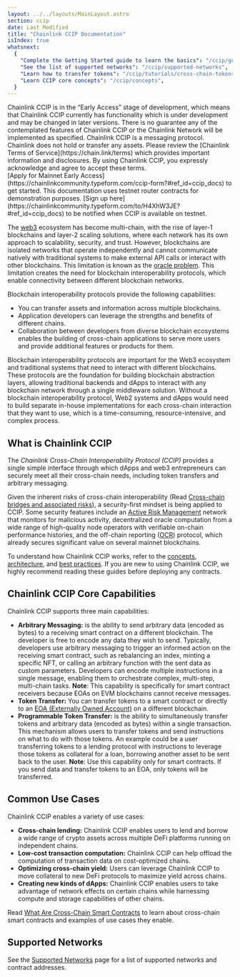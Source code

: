```yaml
---
layout: ../../layouts/MainLayout.astro
section: ccip
date: Last Modified
title: "Chainlink CCIP Documentation"
isIndex: true
whatsnext:
  {
    "Complete the Getting Started guide to learn the basics": "/ccip/getting-started",
    "See the list of supported networks": "/ccip/supported-networks",
    "Learn how to transfer tokens": "/ccip/tutorials/cross-chain-tokens",
    "Learn CCIP core concepts": "/ccip/concepts",
  }
---
```



<Aside type="note" title="Early Access">
  Chainlink CCIP is in the “Early Access” stage of development, which means that Chainlink CCIP currently has
  functionality which is under development and may be changed in later versions. There is no guarantee any of the
  contemplated features of Chainlink CCIP or the Chainlink Network will be implemented as specified. Chainlink CCIP is a
  messaging protocol. Chainlink does not hold or transfer any assets. Please review the [Chainlink Terms of
  Service](https://chain.link/terms) which provides important information and disclosures. By using Chainlink CCIP, you
  expressly acknowledge and agree to accept these terms.
</Aside>

<Aside type="note" title="Mainnet and Testnet Access">
  [Apply for Mainnet Early Access](https://chainlinkcommunity.typeform.com/ccip-form?#ref_id=ccip_docs) to get started.
  This documentation uses testnet router contracts for demonstration purposes. [Sign up
  here](https://chainlinkcommunity.typeform.com/to/H4XhW3JE?#ref_id=ccip_docs) to be notified when CCIP is available on
  testnet.
</Aside>

The [web3](https://chain.link/education/web3) ecosystem has become multi-chain, with the rise of layer-1 blockchains and layer-2 scaling solutions, where each network has its own approach to scalability, security, and trust. However, blockchains are isolated networks that operate independently and cannot communicate natively with traditional systems to make external API calls or interact with other blockchains. This limitation is known as the [oracle problem](https://blog.chain.link/what-is-the-blockchain-oracle-problem/). This limitation creates the need for blockchain interoperability protocols, which enable connectivity between different blockchain networks.

Blockchain interoperability protocols provide the following capabilities:

- You can transfer assets and information across multiple blockchains.
- Application developers can leverage the strengths and benefits of different chains.
- Collaboration between developers from diverse blockchain ecosystems enables the building of cross-chain applications to serve more users and provide additional features or products for them.

Blockchain interoperability protocols are important for the Web3 ecosystem and traditional systems that need to interact with different blockchains. These protocols are the foundation for building blockchain abstraction layers, allowing traditional backends and dApps to interact with any blockchain network through a single middleware solution. Without a blockchain interoperability protocol, Web2 systems and dApps would need to build separate in-house implementations for each cross-chain interaction that they want to use, which is a time-consuming, resource-intensive, and complex process.

## What is Chainlink CCIP

The _Chainlink Cross-Chain Interoperability Protocol (CCIP)_ provides a single simple interface through which dApps and web3 entrepreneurs can securely meet all their cross-chain needs, including token transfers and arbitrary messaging.

Given the inherent risks of cross-chain interoperability (Read [Cross-chain bridges and associated risks](/resources/bridge-risks)), a security-first mindset is being applied to CCIP. Some security features include an [Active Risk Management](/ccip/concepts#active-risk-management-arm-network) network that monitors for malicious activity, decentralized oracle computation from a wide range of high-quality node operators with verifiable on-chain performance histories, and the off-chain reporting ([OCR](/architecture-overview/off-chain-reporting)) protocol, which already secures significant value on several mainnet blockchains.

<ClickToZoom src="/images/ccip/architecture-intro.png" alt="Chainlink CCIP Architecture" />

To understand how Chainlink CCIP works, refer to the [concepts](/ccip/concepts), [architecture](/ccip/architecture), and [best practices](/ccip/best-practices). If you are new to using Chainlink CCIP, we highly recommend reading these guides before deploying any contracts.

## Chainlink CCIP Core Capabilities

Chainlink CCIP supports three main capabilities:

- **Arbitrary Messaging:** is the ability to send arbitrary data (encoded as bytes) to a receiving smart contract on a different blockchain. The developer is free to encode any data they wish to send. Typically, developers use arbitrary messaging to trigger an informed action on the receiving smart contract, such as rebalancing an index, minting a specific NFT, or calling an arbitrary function with the sent data as custom parameters. Developers can encode multiple instructions in a single message, enabling them to orchestrate complex, multi-step, multi-chain tasks. **Note**: This capability is specifically for smart contract receivers because EOAs on EVM blockchains cannot receive messages.
- **Token Transfer:** You can transfer tokens to a smart contract or directly to an [EOA (Externally Owned Account)](https://ethereum.org/en/developers/docs/accounts/#types-of-account) on a different blockchain.
- **Programmable Token Transfer:** is the ability to simultaneously transfer tokens and arbitrary data (encoded as bytes) within a single transaction. This mechanism allows users to transfer tokens and send instructions on what to do with those tokens. An example could be a user transferring tokens to a lending protocol with instructions to leverage those tokens as collateral for a loan, borrowing another asset to be sent back to the user. **Note**: Use this capability only for smart contracts. If you send data and transfer tokens to an EOA, only tokens will be transferred.

## Common Use Cases

Chainlink CCIP enables a variety of use cases:

- **Cross-chain lending:** Chainlink CCIP enables users to lend and borrow a wide range of crypto assets across multiple DeFi platforms running on independent chains.
- **Low-cost transaction computation:** Chainlink CCIP can help offload the computation of transaction data on cost-optimized chains.
- **Optimizing cross-chain yield:** Users can leverage Chainlink CCIP to move collateral to new DeFi protocols to maximize yield across chains.
- **Creating new kinds of dApps:** Chainlink CCIP enables users to take advantage of network effects on certain chains while harnessing compute and storage capabilities of other chains.

Read [What Are Cross-Chain Smart Contracts](https://chain.link/education-hub/cross-chain-smart-contracts) to learn about cross-chain smart contracts and examples of use cases they enable.

## Supported Networks

See the [Supported Networks](/ccip/supported-networks/) page for a list of supported networks and contract addresses.
